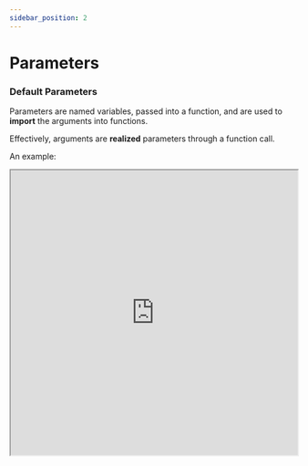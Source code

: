 ```yaml
---
sidebar_position: 2
---
```




# Parameters

### Default Parameters

Parameters are named variables, passed into a function, and are used to **import** the arguments into functions. 

Effectively, arguments are **realized** parameters through a function call.

An example:

<iframe
    src="https://hlab.app/s/docs/paramex1_hbook"
    width="100%"
    height="500px"/>


Here are some key differences between parameters and arguments:


- Function parameters are the names listed in the function's definitions. (parameter1 in our case above)

- Function arguments are the actual values passed to the function. 
    - (variable argument1 (const 50) is a parameter that becomes an argument)

- Arguments are set to the values of the parameters supplied. 

:::info

The fundamental, basic idea of parameters are that they are unrealized arguments.

Arguments can't exist without parameters.

:::

An important feature regarding parameters is the 2 versions: 

- Input parameters (most common kind; pass values into functions)

- Output/return parameters (primarily return multiple values from a function)

    - Not recommended as they can cause confusion

### Rest Parameters

What's the difference between **default parameter** and a **rest parameter**?

- **Default parameters** allow named parameters to be initialized with default values

    - Used when certain parameters are optional (so if they don't put one in it becomes the default value)

- **Rest parameters** allow an indefinite, probably unnamed, amount of arguments as an `Array`.

    -  It creates certain flexibility in function definitions.

The following is an example of the differences:

<iframe
    src="https://hlab.app/s/docs/paramex2_hbook"
    width="100%"
    height="600px"/>

As previously mentioned, the rest parameter syntax allows a function to accept an indefinite number of arguments as an `Array`

It also allows quite a bit of flexibility in function definitions. Here is another example:

<iframe
    src="https://hlab.app/s/docs/params_hbook"
    width="100%"
    height="500px"/>

One can also mix normal **and** default parameters with rest parameters, for the most flexible function definitions:

<iframe
    src="https://hlab.app/s/docs/paramex4_hbook"
    width="100%"
    height="400px"/>

:::tip

Only one rest parameter is allowed in a function, and it must be the last parameter in the definition.

:::

There are a few technical differences between rest parameters and the argument object which should be mentioned:


- The arguments object is not a real `Array`, while rest parameters are `Array` instances.

- The arguments object has additional functionality specific to itself like the callee property for example. 

- The `...restParam` bundles all extra parameters into one array.

    - On the other hand, arguments object contains ALL the parameters - including the parameters in `...restParam`, all in one.


:::info

Access the length of restParams easily: `{restParamName}.length;`

:::
